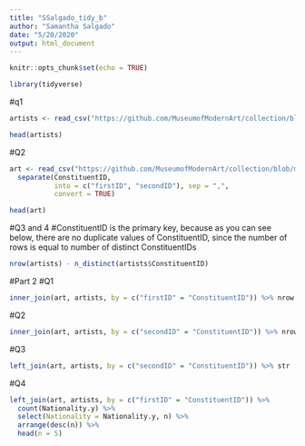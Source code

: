 ```yaml
---
title: "SSalgado_tidy_b"
author: "Samantha Salgado"
date: "5/20/2020"
output: html_document
---
```


```r
knitr::opts_chunk$set(echo = TRUE)
```


```r
library(tidyverse)
```

#q1
```r
artists <- read_csv("https://github.com/MuseumofModernArt/collection/blob/master/Artists.csv?raw=true")

head(artists)
```


#Q2
```r
art <- read_csv("https://github.com/MuseumofModernArt/collection/blob/master/Artworks.csv?raw=true") %>% 
  separate(ConstituentID, 
           into = c("firstID", "secondID"), sep = ",",
           convert = TRUE)
```

```r
head(art)
```

#Q3 and 4 
#ConstituentID is the primary key, because as you can see below, there are no duplicate values of ConstituentID, since the number of rows is equal to number of distinct ConstituentIDs
```r
nrow(artists) - n_distinct(artists$ConstituentID)
```


#Part 2
#Q1
```r
inner_join(art, artists, by = c("firstID" = "ConstituentID")) %>% nrow
```

#Q2
```r
inner_join(art, artists, by = c("secondID" = "ConstituentID")) %>% nrow
```
#Q3
```r
left_join(art, artists, by = c("secondID" = "ConstituentID")) %>% str
```

#Q4
```r
left_join(art, artists, by = c("firstID" = "ConstituentID")) %>%
  count(Nationality.y) %>%
  select(Nationality = Nationality.y, n) %>%
  arrange(desc(n)) %>% 
  head(n = 5)
```

